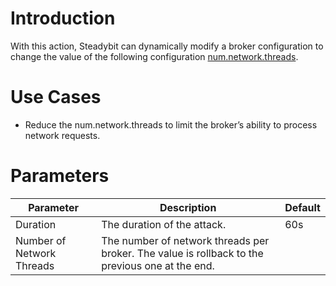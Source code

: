 # Introduction

With this action, Steadybit can dynamically modify a broker configuration to change the value of the following configuration [num.network.threads](https://docs.confluent.io/platform/current/installation/configuration/broker-configs.html#num-network-threads).

# Use Cases

 - Reduce the num.network.threads to limit the broker’s ability to process network requests.

# Parameters

| Parameter                 | Description                                                                                     | Default |
|---------------------------|-------------------------------------------------------------------------------------------------|---------|
| Duration                  | The duration of the attack.                                                                     | 60s     |
| Number of Network Threads | The number of network threads per broker. The value is rollback to the previous one at the end. |         |

